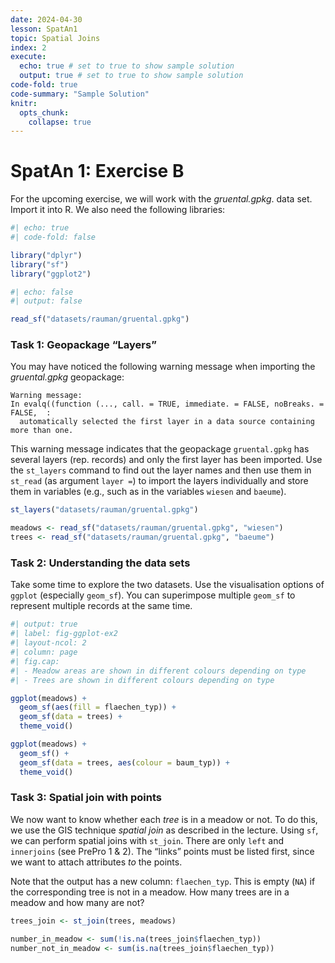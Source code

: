 ```yaml
---
date: 2024-04-30
lesson: SpatAn1
topic: Spatial Joins
index: 2
execute:
  echo: true # set to true to show sample solution
  output: true # set to true to show sample solution
code-fold: true
code-summary: "Sample Solution"
knitr:
  opts_chunk:
    collapse: true  
---
```


# SpatAn 1: Exercise B {#sec-spatan1b}

For the upcoming exercise, we will work with the *gruental.gpkg*. data set. Import it into R. We also need the following libraries:

```r
#| echo: true
#| code-fold: false

library("dplyr")
library("sf")
library("ggplot2")
```

```r
#| echo: false
#| output: false

read_sf("datasets/rauman/gruental.gpkg")
```

### Task 1: Geopackage "Layers"

You may have noticed the following warning message when importing the *gruental.gpkg* geopackage:

```
Warning message:
In evalq((function (..., call. = TRUE, immediate. = FALSE, noBreaks. = FALSE,  :
  automatically selected the first layer in a data source containing more than one.
```

This warning message indicates that the geopackage `gruental.gpkg` has several layers (rep. records) and only the first layer has been imported. Use the `st_layers` command to find out the layer names and then use them in `st_read` (as argument `layer =`) to import the layers individually and store them in variables (e.g., such as in the variables `wiesen` and `baeume`).

```r
st_layers("datasets/rauman/gruental.gpkg")

meadows <- read_sf("datasets/rauman/gruental.gpkg", "wiesen")
trees <- read_sf("datasets/rauman/gruental.gpkg", "baeume")
```

### Task 2: Understanding the data sets

Take some time to explore the two datasets. Use the visualisation options of `ggplot` (especially `geom_sf`). You can superimpose multiple `geom_sf` to represent multiple records at the same time.

```r
#| output: true
#| label: fig-ggplot-ex2
#| layout-ncol: 2
#| column: page
#| fig.cap:
#| - Meadow areas are shown in different colours depending on type 
#| - Trees are shown in different colours depending on type

ggplot(meadows) +
  geom_sf(aes(fill = flaechen_typ)) +
  geom_sf(data = trees) +
  theme_void()

ggplot(meadows) +
  geom_sf() +
  geom_sf(data = trees, aes(colour = baum_typ)) +
  theme_void()
```

### Task 3:  Spatial join with points {#sec-spatial-join-points}

We now want to know whether each *tree* is in a meadow or not. To do this, we use the GIS technique *spatial join* as described in the lecture. Using `sf`, we can perform spatial joins with `st_join`. There are only `left` and `innerjoins` (see PrePro 1 & 2). The "links" points must be listed first, since we want to attach attributes *to* the points.

Note that the output has a new column: `flaechen_typ`. This is empty (`NA`) if the corresponding tree is not in a meadow. How many trees are in a meadow and how many are not?

```r
trees_join <- st_join(trees, meadows)

number_in_meadow <- sum(!is.na(trees_join$flaechen_typ))
number_not_in_meadow <- sum(is.na(trees_join$flaechen_typ))
```
